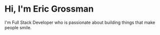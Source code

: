 # Hi, I'm Eric Grossman

I'm Full Stack Developer who is passionate about building things that make people smile.
